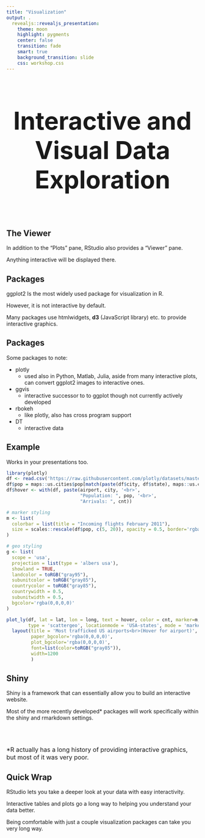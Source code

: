 ```yaml
---
title: "Visualization"
output: .
  revealjs::revealjs_presentation:
    theme: moon
    highlight: pygments
    center: false
    transition: fade
    smart: true
    background_transition: slide
    css: workshop.css
---
```



## 

<div style='text-align: center; font-size:32'><h1>Interactive and Visual Data Exploration<h1></div>


## The Viewer

In addition to the "Plots" pane, RStudio also provides a "Viewer" pane.

Anything interactive will be displayed there.


## Packages

<span class="pack">ggplot2</span> Is the most widely used package for visualization in R.

However, it is not interactive by default.

Many packages use <span class="pack">htmlwidgets</span>, **d3** (JavaScript library) etc. to provide interactive graphics.


## Packages

Some packages to note:

  - <span class="pack">plotly</span>
    - used also in Python, Matlab, Julia, aside from many interactive plots, can convert ggplot2 images to interactive ones.

  - <span class="pack">ggvis</span>
    - interactive successor to to ggplot though not currently actively developed

  - <span class="pack">rbokeh</span>
    - like plotly, also has cross program support

  - <span class="pack">DT</span>
    - interactive data


## Example

Works in your presentations too.

```r
library(plotly)
df <- read.csv('https://raw.githubusercontent.com/plotly/datasets/master/2011_february_us_airport_traffic.csv')
df$pop = maps::us.cities$pop[match(paste(df$city, df$state), maps::us.cities$name)]
df$hover <- with(df, paste(airport, city, '<br>',
                           "Population: ", pop, '<br>', 
                           "Arrivals: ", cnt))

# marker styling
m <- list(
  colorbar = list(title = "Incoming flights February 2011"),
  size = scales::rescale(df$pop, c(5, 20)), opacity = 0.5, border='rgba(0,0,0,0)'
)

# geo styling
g <- list(
  scope = 'usa',
  projection = list(type = 'albers usa'),
  showland = TRUE,
  landcolor = toRGB("gray95"),
  subunitcolor = toRGB("gray85"),
  countrycolor = toRGB("gray85"),
  countrywidth = 0.5,
  subunitwidth = 0.5,
  bgcolor='rgba(0,0,0,0)'
)

plot_ly(df, lat = lat, lon = long, text = hover, color = cnt, marker=m, 
        type = 'scattergeo', locationmode = 'USA-states', mode = 'markers', colors='RdBu') %>%
  layout(title = 'Most trafficked US airports<br>(Hover for airport)', geo = g,
         paper_bgcolor='rgba(0,0,0,0)',
         plot_bgcolor='rgba(0,0,0,0)',
         font=list(color=toRGB("gray85")),
         width=1200
         )
```


## Shiny

<span class="emph">Shiny</span> is a framework that can essentially allow you to build an interactive website.

Most of the more recently developed* packages will work specifically within the shiny and rmarkdown settings.

<br><br><br>
<span style="font-size:12pt">\*R actually has a long history of providing interactive graphics, but most of it was very poor.</span>



## Quick Wrap


RStudio lets you take a deeper look at your data with easy interactivity.

Interactive tables and plots go a long way to helping you understand your data better.

Being comfortable with just a couple visualization packages can take you very long way.